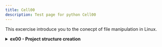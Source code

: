 ---
title: Cell00
description: Test page for python Cell00
---


This excercise introduce you to the conecpt of file manipulation in Linux.

<details>

<summary><strong>ex00 - Project structure creation</strong></summary>

By running the following code, it will generate

```sh
mkdir -p cell00/ex00
cd cell00/ex00
```

</details>

